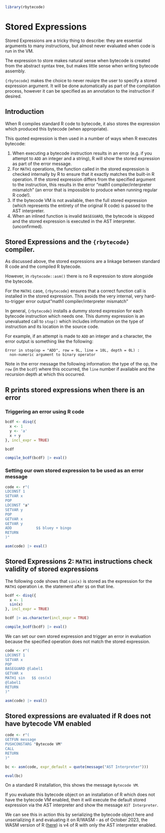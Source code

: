 
```r
library(rbytecode)
```

# Stored Expressions {#sec-stored-expressions}

Stored Expressions are a tricky thing to describe: they are essential arguments
to many instructions, but almost never evaluated when code is run in the VM. 

The expression to store makes natural sense when bytecode is created from the 
abstract syntax tree, but makes little sense when writing bytecode assembly.

`{rbytecode}` makes the choice to never reuiqre the user to specify a stored
expression argument.  It will be done automatically as part of the compilation
process, however it can be specified as an annotation to the instruction
if desired.

## Introduction


When R compiles standard R code to bytecode, it also stores the expression
which produced this bytecode (when appropriate).

This quoted expression is then used in a number of ways when R executes bytecode:

1. When executing a bytecode instruction results in an error (e.g. if you attempt to
`ADD` an integer and a string), R will show the stored expression as part of the error message.
2. For `MATH1` operations, the function called in the stored expression
is checked internally by R to ensure that it exactly matches the built-in 
R operation.  If the stored expression differs from the specified argument 
to the instruction, this results in the error "math1 compiler/interpreter mismatch" (an error that is impossible to 
produce when running regular R code!).
3. If the bytecode VM is not available, then the full stored expression (which
represents the entirety of the original R code) is passed to the AST interpreter.
4. When an inlined function is invalid `BASEGUARD`, the bytecode is skipped
and the stored expression is executed in the AST interpreter. (unconfirmed).


## Stored Expressions and the `{rbytecode}` compiler.

As discussed above, the stored expressions are a linkage between standard R code
and the compiled R bytecode.

However, in `rbytecode::asm()` there is no R expression to store alongside the bytecode.

For the `MATH1` case, `{rbytecode}` ensures that a correct function call is installed
in the stored expression. This avoids the very internal, very hard-to-trigger 
error output"math1 compiler/interpreter mismatch"

In general, `{rbytecode}` installs a dummy stored expression for each bytecode 
instruction which needs one.  This dummy expression is an unevaluated call to `stop()`
which includes information on the type of instruction and its location 
in the source code.

For example, if an attempt is made to `ADD` an integer and a character, 
the error output is something like the following:

```
Error in stop(op = "ADD", row = 9L, line = 10L, depth = 0L) : 
  non-numeric argument to binary operator
```

Note in the error message the following information: the type of the op, the `row` (in the `bcdf`) where
this occurred, the `line` number if available and the recursion depth 
at which this occurred.


## R prints stored expressions when there is an error

### Triggering an error using R code

```r
bcdf <- disq({
  x <- 1
  y <- 'a'
  x + y
}, incl_expr = TRUE)

bcdf

compile_bcdf(bcdf) |> eval()
```

### Setting our own stored expression to be used as an error message

```r
code <- r"(
LDCONST 1
SETVAR x
POP
LDCONST "a"
SETVAR y
POP
GETVAR x
GETVAR y
ADD           $$ bluey + bingo
RETURN
)"

asm(code) |> eval()
```


## Stored Expressions 2: `MATH1` instructions check validity of stored expressions

The following code shows that `sin(x)` is stored as the expression for the `MATH1`
operation i.e. the statement after `$$` on that line.

```r
bcdf <- disq({
  x <- 1
  sin(x)
}, incl_expr = TRUE)

bcdf |> as.character(incl_expr = TRUE)

compile_bcdf(bcdf) |> eval()
```

We can set our own stored expression and trigger an error in evaluation because
the specified operation does not match the stored expression.

```r
code <- r"(
LDCONST 1
SETVAR x
POP
BASEGUARD @label1
GETVAR x
MATH1 sin   $$ cos(x)
@label1
RETURN
)"

asm(code) |> eval()
```


## Stored expressions are evaluated if R does not have bytecode VM enabled

```r
code <- r"(
GETFUN message
PUSHCONSTARG "Bytecode VM"
CALL
RETURN
)"

bc <- asm(code, expr_default = quote(message("AST Interpreter")))

eval(bc)
```

On a standard R installation, this shows the message `Bytecode VM`.

If you evaluate this bytecode object on an installation of R which does not have the
bytecode VM enabled, then it will execute the default stored expression via
the AST interpreter and show the message `AST Interpreter`.

We can see this in action this by serializing the bytecode object here and unserializing it and 
evaluating it on R/WASM - as of October 2023, the WASM version of R ([here](https://webr.r-wasm.org/latest/)) is 
v4 of R with only the AST interpreter enabled.
